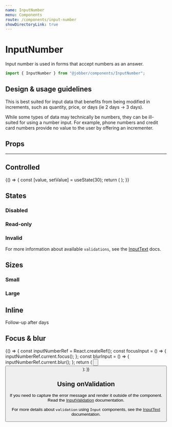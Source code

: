 ```yaml
---
name: InputNumber
menu: Components
route: /components/input-number
showDirectoryLink: true
---
```



# InputNumber

<ComponentStatus stage="ready" responsive="yes" accessible="yes" />

Input number is used in forms that accept numbers as an answer.

```ts
import { InputNumber } from "@jobber/components/InputNumber";
```

<Playground>
  <InputNumber defaultValue={7} max={11} min={0} placeholder="Number" />
</Playground>

## Design & usage guidelines

This is best suited for input data that benefits from being modified in
increments, such as quantity, price, or days (ie 2 days -> 3 days).

While some types of data may technically be numbers, they can be ill-suited for
using a number input. For example, phone numbers and credit card numbers provide
no value to the user by offering an incrementer.

## Props

<Props of={InputNumber} />

---

## Controlled

<Playground>
  {() => {
    const [value, setValue] = useState(30);
    return (
      <InputNumber
        value={value}
        max={32}
        min={0}
        onChange={setValue}
        placeholder="Age"
      />
    );
  }}
</Playground>

## States

### Disabled

<Playground>
  <InputNumber
    placeholder="SIN Number"
    value={1234}
    disabled={true}
    name="sin"
  />
</Playground>

### Read-only

<Playground>
  <InputNumber
    placeholder="Your pin number"
    value={12345}
    readonly={true}
    name="pinNumber"
  />
</Playground>

### Invalid

For more information about available `validations`, see the
[InputText](/components/input-text/#validation-message) docs.

<Playground>
  <InputNumber
    placeholder="Give a whole number"
    defaultValue={1.1}
    invalid={true}
    name="wholeNumber"
  />
</Playground>

## Sizes

### Small

<Playground>
  <InputNumber name="smallField" size="small" placeholder="Duration" />
</Playground>

### Large

<Playground>
  <InputNumber
    name="largeField"
    size="large"
    placeholder="Duration but bigger"
  />
</Playground>

## Inline

<Playground>
  <Text>
    Follow-up after
    <InputNumber
      name="durationInDays"
      defaultValue={2}
      size="small"
      inline={true}
      maxLength={2}
      align="center"
    />
    days
  </Text>
</Playground>

## Focus & blur

<Playground>
  {() => {
    const inputNumberRef = React.createRef();
    const focusInput = () => {
      inputNumberRef.current.focus();
    };
    const blurInput = () => {
      inputNumberRef.current.blur();
    };
    return (
      <Content>
        <InputNumber value={5} ref={inputNumberRef} />
        <Button label="Focus input" onClick={focusInput} />
        <br />
        <Button label="Blur input" onClick={blurInput} />
      </Content>
    );
  }}
</Playground>

## Using onValidation

If you need to capture the error message and render it outside of the component.
Read the [InputValidation](/components/input-validation) documentation.

For more details about `validation` using `Input` components, see the
[InputText](/components/input-text/#validation-message) documentation.
